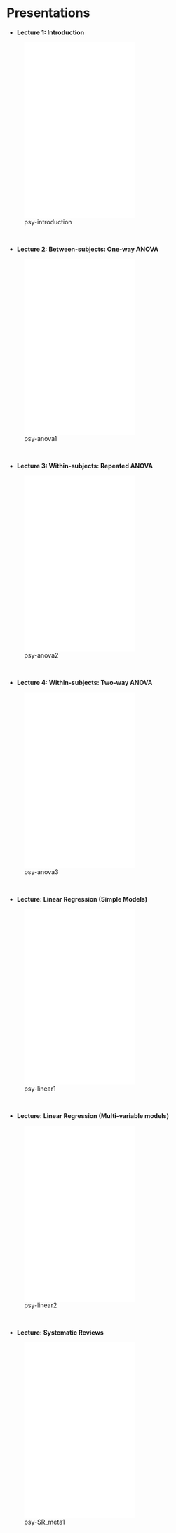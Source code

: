 # Presentations

-   **Lecture 1: Introduction**

![psy-introduction](presentations/introduction.pdf){width="60%" height="400"}

     

-   **Lecture 2: Between-subjects: One-way ANOVA**

![psy-anova1](presentations/anova1.pdf){width="60%" height="400"}

     

-   **Lecture 3: Within-subjects: Repeated ANOVA**

![psy-anova2](presentations/anova2.pdf){width="60%" height="400"}

     

-   **Lecture 4: Within-subjects: Two-way ANOVA**

![psy-anova3](presentations/anova3.pdf){width="60%" height="400"}

     

-   **Lecture: Linear Regression (Simple Models)**

![psy-linear1](presentations/linear1.pdf){width="60%" height="400"}

     

-   **Lecture: Linear Regression (Multi-variable models)**

![psy-linear2](presentations/linear2.pdf){width="60%" height="400"}

     


-   **Lecture: Systematic Reviews**

![psy-SR_meta1](presentations/SR_meta1.pdf){width="60%" height="400"}

     
